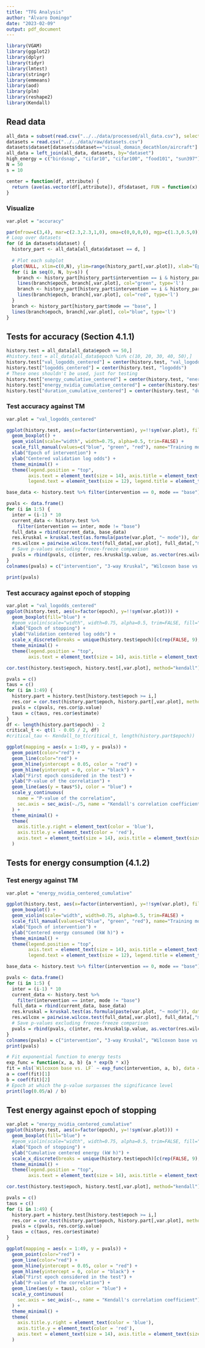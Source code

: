 ```yaml
---
title: "TFG Analysis"
author: "Álvaro Domingo"
date: "2023-02-09"
output: pdf_document
---
```

```r
library(VGAM)
library(ggplot2)
library(dplyr)
library(tidyr)
library(lmtest)
library(stringr)
library(emmeans)
library(aod)
library(plm)
library(reshape2)
library(Kendall)
```

## Read data

```r
all_data = subset(read.csv("../../data/processed/all_data.csv"), select=-X)
datasets = read.csv("../../data/raw/datasets.csv")
datasets$dataset[datasets$dataset=="visual_domain_decathlon/aircraft"] = "aircraft"
all_data = left_join(all_data, datasets, by="dataset")
high_energy = c("birdsnap", "cifar10", "cifar100", "food101", "sun397")
N = 50
s = 10

center = function(df, attribute) {
  return (ave(as.vector(df[,attribute]), df$dataset, FUN = function(x) x - mean(x)) + mean(df[,attribute]))
}
```

### Visualize

```r
var.plot = "accuracy"

par(mfrow=c(3,4), mar=c(2.3,2.3,1,0), oma=c(0,0,0,0), mgp=c(1.3,0.5,0))
# Loop over datasets
for (d in datasets$dataset) {
  history_part <- all_data[all_data$dataset == d, ]
  
  # Plot each subplot
  plot(NULL, xlim=c(0,N), ylim=range(history_part[,var.plot]), xlab="Epoch", ylab="Validation F-score", main=d)
  for (i in seq(0, N, by=s)) {
    branch <- history_part[history_part$intervention == i & history_part$mode == "freeze", ]
    lines(branch$epoch, branch[,var.plot], col="green", type='l')
    branch <- history_part[history_part$intervention == i & history_part$mode == "quant", ]
    lines(branch$epoch, branch[,var.plot], col="red", type='l')
  }
  branch <- history_part[history_part$mode == "base", ]
  lines(branch$epoch, branch[,var.plot], col="blue", type='l')
}
```

## Tests for accuracy (Section 4.1.1)

```r
history.test = all_data[all_data$epoch == 50,]
#history.test = all_data[all_data$epoch %in% c(10, 20, 30, 40, 50),]
history.test["val_logodds_centered"] = center(history.test, "val_logodds")
history.test["logodds_centered"] = center(history.test, "logodds")
# These ones shouldn't be used, just for testing
history.test["energy_cumulative_centered"] = center(history.test, "energy_cumulative")
history.test["energy_nvidia_cumulative_centered"] = center(history.test, "energy_nvidia_cumulative")
history.test["duration_cumulative_centered"] = center(history.test, "duration_cumulative")
```

### Test accuracy against TM

```r
var.plot = "val_logodds_centered"

ggplot(history.test, aes(x=factor(intervention), y=!!sym(var.plot), fill=mode)) +
  geom_boxplot() +
  geom_violin(scale="width", width=0.75, alpha=0.5, trim=FALSE) + 
  scale_fill_manual(values=c("blue", "green", "red"), name="Training mode", labels=c("Base training", "Layer freezing", "Model quantization")) +
  xlab("Epoch of intervention") +
  ylab("Centered validation log odds") +
  theme_minimal() +
  theme(legend.position = "top", 
        axis.text = element_text(size = 14), axis.title = element_text(size = 16),
        legend.text = element_text(size = 12), legend.title = element_text(size = 14))

base_data <- history.test %>% filter(intervention == 0, mode == "base")

pvals <- data.frame()
for (i in 1:5) {
  inter = (i-1) * 10
  current_data <- history.test %>%
    filter(intervention == inter, mode != "base")
  full_data = rbind(current_data, base_data)
  res.kruskal = kruskal.test(as.formula(paste(var.plot, "~ mode")), data=full_data)
  res.wilcox = pairwise.wilcox.test(full_data[,var.plot], full_data[,"mode"], "none")
  # Save p-values excluding freeze-freeze comparison
  pvals = rbind(pvals, c(inter, res.kruskal$p.value, as.vector(res.wilcox$p.value)[1:2]))
}
colnames(pvals) = c("intervention", "3-way Kruskal", "Wilcoxon base vs. LF", "Wilcoxon base vs. MQ")

print(pvals)
```

### Test accuracy against epoch of stopping

```r
var.plot = "val_logodds_centered"
ggplot(history.test, aes(x=factor(epoch), y=!!sym(var.plot))) +
  geom_boxplot(fill="blue") +
  #geom_violin(scale="width", width=0.75, alpha=0.5, trim=FALSE, fill="blue") +
  xlab("Epoch of stopping") +
  ylab("Validation centered log odds") +
  scale_x_discrete(breaks = unique(history.test$epoch)[c(rep(FALSE, 9), TRUE)]) +
  theme_minimal() +
  theme(legend.position = "top", 
        axis.text = element_text(size = 14), axis.title = element_text(size = 16))

cor.test(history.test$epoch, history.test[,var.plot], method="kendall")

pvals = c()
taus = c()
for (i in 1:49) {
  history.part = history.test[history.test$epoch >= i,]
  res.cor = cor.test(history.part$epoch, history.part[,var.plot], method="kendall")
  pvals = c(pvals, res.cor$p.value)
  taus = c(taus, res.cor$estimate)
}
df <- length(history.part$epoch) - 2
critical_t <- qt(1 - 0.05 / 2, df)
#critical_tau <- Kendall_to_t(critical_t, length(history.part$epoch))

ggplot(mapping = aes(x = 1:49, y = pvals)) +
  geom_point(color="red") +
  geom_line(color="red") +
  geom_hline(yintercept = 0.05, color = "red") +
  geom_hline(yintercept = 0, color = "black") +
  xlab("First epoch considered in the test") +
  ylab("P-value of the correlation") +
  geom_line(aes(y = taus*5), color = "blue") +
  scale_y_continuous(
    name = "P-value of the correlation",
    sec.axis = sec_axis(~./5, name = "Kendall's correlation coefficient"),
  ) + 
  theme_minimal() +
  theme(
    axis.title.y.right = element_text(color = 'blue'),
    axis.title.y = element_text(color = 'red'),
    axis.text = element_text(size = 14), axis.title = element_text(size = 16)
  )
```

## Tests for energy consumption (4.1.2)

### Test energy against TM

```r
var.plot = "energy_nvidia_centered_cumulative"

ggplot(history.test, aes(x=factor(intervention), y=!!sym(var.plot), fill=mode)) +
  geom_boxplot() +
  geom_violin(scale="width", width=0.75, alpha=0.5, trim=FALSE) + 
  scale_fill_manual(values=c("blue", "green", "red"), name="Training mode", labels=c("Base training", "Layer freezing", "Model quantization")) +
  xlab("Epoch of intervention") +
  ylab("Centered energy consumed (kW h)") +
  theme_minimal() +
  theme(legend.position = "top", 
        axis.text = element_text(size = 14), axis.title = element_text(size = 16),
        legend.text = element_text(size = 12), legend.title = element_text(size = 14))

base_data <- history.test %>% filter(intervention == 0, mode == "base")

pvals <- data.frame()
for (i in 1:5) {
  inter = (i-1) * 10
  current_data <- history.test %>%
    filter(intervention == inter, mode != "base")
  full_data = rbind(current_data, base_data)
  res.kruskal = kruskal.test(as.formula(paste(var.plot, "~ mode")), data=full_data)
  res.wilcox = pairwise.wilcox.test(full_data[,var.plot], full_data[,"mode"], "none")
  # Save p-values excluding freeze-freeze comparison
  pvals = rbind(pvals, c(inter, res.kruskal$p.value, as.vector(res.wilcox$p.value)[1:2]))
}
colnames(pvals) = c("intervention", "3-way Kruskal", "Wilcoxon base vs. LF", "Wilcoxon base vs. MQ")
print(pvals)

# Fit exponential function to energy tests
exp_func = function(x, a, b) {a * exp(b * x)}
fit = nls(`Wilcoxon base vs. LF` ~ exp_func(intervention, a, b), data = pvals[c(1,3)], start = list(a = 1, b = 0.1))
a = coef(fit)[1]
b = coef(fit)[2]
# Epoch at which the p-value surpasses the significance level
print(log(0.05/a) / b)
```

## Test energy against epoch of stopping

```r
var.plot = "energy_nvidia_centered_cumulative"
ggplot(history.test, aes(x=factor(epoch), y=!!sym(var.plot))) +
  geom_boxplot(fill="blue") +
  #geom_violin(scale="width", width=0.75, alpha=0.5, trim=FALSE, fill="blue") +
  xlab("Epoch of stopping") +
  ylab("Cumulative centered energy (kW h)") +
  scale_x_discrete(breaks = unique(history.test$epoch)[c(rep(FALSE, 9), TRUE)]) +
  theme_minimal() +
  theme(legend.position = "top", 
        axis.text = element_text(size = 14), axis.title = element_text(size = 16))

cor.test(history.test$epoch, history.test[,var.plot], method="kendall")

pvals = c()
taus = c()
for (i in 1:49) {
  history.part = history.test[history.test$epoch >= i,]
  res.cor = cor.test(history.part$epoch, history.part[,var.plot], method="kendall")
  pvals = c(pvals, res.cor$p.value)
  taus = c(taus, res.cor$estimate)
}

ggplot(mapping = aes(x = 1:49, y = pvals)) +
  geom_point(color="red") +
  geom_line(color="red") +
  geom_hline(yintercept = 0.05, color = "red") +
  geom_hline(yintercept = 0, color = "black") +
  xlab("First epoch considered in the test") +
  ylab("P-value of the correlation") +
  geom_line(aes(y = taus), color = "blue") +
  scale_y_continuous(
    sec.axis = sec_axis(~., name = "Kendall's correlation coefficient"),
  ) + 
  theme_minimal() +
  theme(
    axis.title.y.right = element_text(color = 'blue'),
    axis.title.y = element_text(color = 'red'),
    axis.text = element_text(size = 14), axis.title = element_text(size = 16)
  )
```
